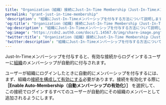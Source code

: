 ---
title: "Organization（組織）接続にJust-In-Time Membership（Just-In-Timeメンバーシップ）を付与する"
permalink: "grant-just-in-time-membership"
'description': "組織にJust-In-Timeメンバーシップを付与する方法について説明します。"
'og:title': "Organization（組織）接続にJust-In-Time Membership（Just-In-Timeメンバーシップ）を付与する"
'og:description': "組織にJust-In-Timeメンバーシップを付与する方法について説明します。"
'og:image': "https://cdn2.auth0.com/docs/1.14567.0/img/share-image.png"
'twitter:title': "Organization（組織）接続にJust-In-Time Membership（Just-In-Timeメンバーシップ）を付与する"
'twitter:description': "組織にJust-In-Timeメンバーシップを付与する方法について説明します。"
---

Just-In-Timeメンバーシップを付与すると、有効な接続からログインするユーザーに[組織](/ja-jp/manage-users/organizations/organizations-overview)のメンバーシップが自動的に付与されます。

ユーザーが組織にログインしたときに自動的にメンバーシップを付与するには、まず、組織の[接続を構成して有効にする](/ja-jp/manage-users/organizations/configure-organizations/enable-connections)必要があります。接続を有効化する際に **［Enable Auto-Membership（自動メンバーシップの有効化）］** を選択して、この接続でログインするすべてのユーザーが自動的にその組織のメンバーとして追加されるようにします。
